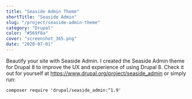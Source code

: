 ```yaml
---
title: "Seaside Admin Theme"
shortTitle: "Seaside Admin"
slug: "/project/seaside-admin-theme"
category: "Drupal"
color: "#569f8a"
cover: "screenshot_365.png"
date: "2020-07-01"
---
```


Beautify your site with Seaside Admin. I created the Seaside Admin theme for Drupal 8 to improve the UX and experience of using Drupal 8. Check it out for yourself at https://www.drupal.org/project/seaside_admin or simply run:

`composer require 'drupal/seaside_admin:^1.9'`
